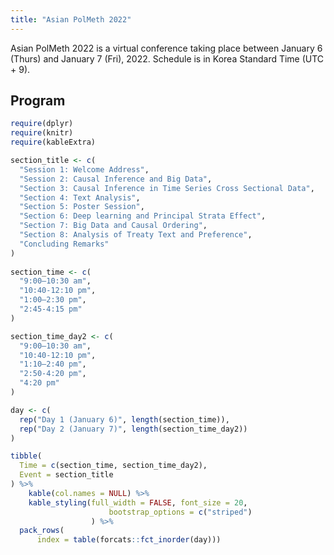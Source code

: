 ```yaml
---
title: "Asian PolMeth 2022"
---
```



Asian PolMeth 2022 is a virtual conference taking place between January 6 (Thurs) and January 7 (Fri), 2022. Schedule is in Korea Standard Time (UTC + 9).


## Program

```r
require(dplyr)
require(knitr)
require(kableExtra)
```

```r
section_title <- c(
  "Session 1: Welcome Address",
  "Session 2: Causal Inference and Big Data",
  "Section 3: Causal Inference in Time Series Cross Sectional Data",
  "Section 4: Text Analysis",
  "Section 5: Poster Session",
  "Section 6: Deep learning and Principal Strata Effect",
  "Section 7: Big Data and Causal Ordering",
  "Section 8: Analysis of Treaty Text and Preference",
  "Concluding Remarks"
)
  
section_time <- c(
  "9:00–10:30 am",
  "10:40-12:10 pm",
  "1:00–2:30 pm",
  "2:45-4:15 pm"
)

section_time_day2 <- c(
  "9:00–10:30 am",
  "10:40-12:10 pm",
  "1:10–2:40 pm",
  "2:50-4:20 pm",
  "4:20 pm"
)

day <- c(
  rep("Day 1 (January 6)", length(section_time)),
  rep("Day 2 (January 7)", length(section_time_day2))
)

tibble(
  Time = c(section_time, section_time_day2),
  Event = section_title
) %>% 
    kable(col.names = NULL) %>% 
    kable_styling(full_width = FALSE, font_size = 20, 
                      bootstrap_options = c("striped")
                  ) %>% 
  pack_rows(
      index = table(forcats::fct_inorder(day)))
```